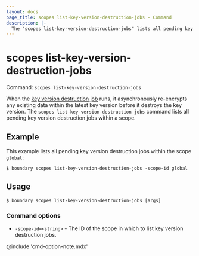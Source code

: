 ```yaml
---
layout: docs
page_title: scopes list-key-version-destruction-jobs - Command
description: |-
  The "scopes list-key-version-destruction-jobs" lists all pending key version destruction jobs within a scope.
---
```


# scopes list-key-version-destruction-jobs

Command: `scopes list-key-version-destruction-jobs`

When the [key version destruction job](/boundary/docs/api-clients/commands/scopes/destroy-key-version) runs, it asynchronously re-encrypts any existing data within the latest key version before it destroys the key version.
The `scopes list-key-version-destruction jobs` command lists all pending key version destruction jobs within a scope.

## Example

This example lists all pending key version destruction jobs within the scope `global`:

```shell-session
$ boundary scopes list-key-version-destruction-jobs -scope-id global
```

## Usage

<CodeBlockConfig hideClipboard>

```shell-session
$ boundary scopes list-key-version-destruction-jobs [args]
```

</CodeBlockConfig>

### Command options

- `-scope-id=<string>` - The ID of the scope in which to list key version destruction jobs.

@include 'cmd-option-note.mdx'